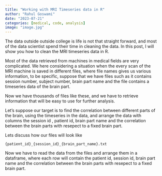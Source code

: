 ```yaml
---
title: "Working with MRI Timeseries data in R"
author: "Rahul Goswami" 
date: "2023-07-21"
categories: [medical, code, analysis]
image: "image.jpg"
---
```


The data outside outside college is life is not that straight forward, and most of the data scientist spend their time in cleaning the data. In this post, I will show you how to clean the MRI timeseries data in R.

Most of the data retrieved from machines in medical fields are very complicated. We here considering a situation when the every scan of the MRI machine is saved in different files, where file names gives us various information, to be specific, suppose that we have files 
such as it contains session number, subject number, brain part name and the file contains a timeseries data of the brain part. 

Now we have thousands of files like these, and we have to retrieve information that will be easy to use for further analysis.

Let's suppose our target is to find the correlation between different parts of the brain, using the timeseries in the data, and arrange the data with columns the session id , patient id, brain part name and the correlation between the brain parts with resepect to a fixed brain part.

Lets discuss how our files will look like 

`{patient_id}_{session_id}_{brain_part_name}.txt`

Now we have to read the data from the files and arrange them in a dataframe, where each row will contain the patient id, session id, brain part name and the correlation between the brain parts with resepect to a fixed brain part.

